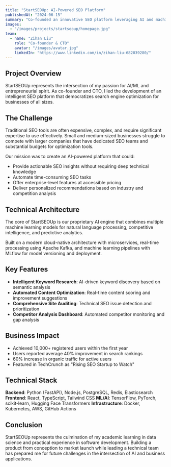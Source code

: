 ```yaml
---
title: "StartSEOUp: AI-Powered SEO Platform"
publishedAt: "2024-06-15"
summary: "Co-founded an innovative SEO platform leveraging AI and machine learning to help businesses optimize their online presence and search rankings."
images:
  - "/images/projects/startseoup/homepage.jpg"
team:
  - name: "Zihan Liu"
    role: "Co-founder & CTO"
    avatar: "/images/avatar.jpg"
    linkedIn: "https://www.linkedin.com/in/zihan-liu-682039280/"
---
```


## Project Overview

StartSEOUp represents the intersection of my passion for AI/ML and entrepreneurial spirit. As co-founder and CTO, I led the development of an intelligent SEO platform that democratizes search engine optimization for businesses of all sizes.

## The Challenge

Traditional SEO tools are often expensive, complex, and require significant expertise to use effectively. Small and medium-sized businesses struggle to compete with larger companies that have dedicated SEO teams and substantial budgets for optimization tools.

Our mission was to create an AI-powered platform that could:
- Provide actionable SEO insights without requiring deep technical knowledge
- Automate time-consuming SEO tasks
- Offer enterprise-level features at accessible pricing
- Deliver personalized recommendations based on industry and competition analysis

## Technical Architecture

The core of StartSEOUp is our proprietary AI engine that combines multiple machine learning models for natural language processing, competitive intelligence, and predictive analytics.

Built on a modern cloud-native architecture with microservices, real-time processing using Apache Kafka, and machine learning pipelines with MLflow for model versioning and deployment.

## Key Features

- **Intelligent Keyword Research**: AI-driven keyword discovery based on semantic analysis
- **Automated Content Optimization**: Real-time content scoring and improvement suggestions
- **Comprehensive Site Auditing**: Technical SEO issue detection and prioritization
- **Competitor Analysis Dashboard**: Automated competitor monitoring and gap analysis

## Business Impact

- Achieved 10,000+ registered users within the first year
- Users reported average 40% improvement in search rankings
- 60% increase in organic traffic for active users
- Featured in TechCrunch as "Rising SEO Startup to Watch"

## Technical Stack

**Backend**: Python (FastAPI), Node.js, PostgreSQL, Redis, Elasticsearch
**Frontend**: React, TypeScript, Tailwind CSS
**ML/AI**: TensorFlow, PyTorch, scikit-learn, Hugging Face Transformers
**Infrastructure**: Docker, Kubernetes, AWS, GitHub Actions

## Conclusion

StartSEOUp represents the culmination of my academic learning in data science and practical experience in software development. Building a product from conception to market launch while leading a technical team has prepared me for future challenges in the intersection of AI and business applications.
